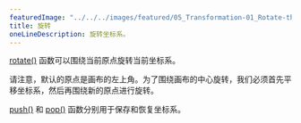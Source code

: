 ---
featuredImage: "../../../images/featured/05_Transformation-01_Rotate-thumbnail.png"
title: 旋转
oneLineDescription: 旋转坐标系。
---

<a href="https://p5js.org/reference/p5/rotate">rotate()</a> 函数可以围绕当前原点旋转当前坐标系。

请注意，默认的原点是画布的左上角。为了围绕画布的中心旋转，我们必须首先平移坐标系，然后再围绕新的原点进行旋转。

<a href="https://p5js.org/reference/p5/push">push()</a> 和 <a href="https://p5js.org/reference/p5/pop">pop()</a> 函数分别用于保存和恢复坐标系。